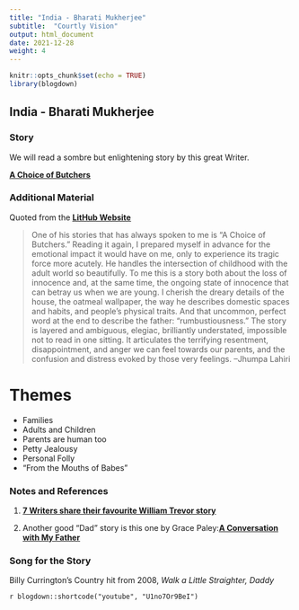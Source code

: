 ```yaml
---
title: "India - Bharati Mukherjee"
subtitle:  "Courtly Vision"
output: html_document
date: 2021-12-28
weight: 4
---
```


```r
knitr::opts_chunk$set(echo = TRUE)
library(blogdown)
```


## India - Bharati Mukherjee




### Story

We will read a sombre but enlightening story by this great Writer. 

<u>[**A Choice of Butchers**](/pdf/ISTW/A-Choice-of-Butchers.pdf)</u>

### Additional Material

Quoted from the <u>[**LitHub Website**](https://lithub.com/)</u>

> One of his stories that has always spoken to me is “A Choice of Butchers.” Reading it again, I prepared myself in advance for the emotional impact it would have on me, only to experience its tragic force more acutely. He handles the intersection of childhood with the adult world so beautifully. To me this is a story both about the loss of innocence and, at the same time, the ongoing state of innocence that can betray us when we are young.
I cherish the dreary details of the house, the oatmeal wallpaper, the way he describes domestic spaces and habits, and people’s physical traits. And that uncommon, perfect word at the end to describe the father: “rumbustiousness.” The story is layered and ambiguous, elegiac, brilliantly understated, impossible not to read in one sitting. It articulates the terrifying resentment, disappointment, and anger we can feel towards our parents, and the confusion and distress evoked by those very feelings.
–Jhumpa Lahiri

# Themes

- Families
- Adults and Children
- Parents are human too
- Petty Jealousy
- Personal Folly
- "From the Mouths of Babes"


### Notes and References

1. <u>[**7 Writers share their favourite William Trevor story**](https://lithub.com/7-writers-share-their-favorite-william-trevor-story/)</u>

2. Another good "Dad" story is this one by Grace Paley:<u>[**A Conversation with My Father**](/pdf/ISTW/AConversationWithMyFather-GracePaley.pdf)</u>


### Song for the Story

Billy Currington's Country hit from 2008, *Walk a Little Straighter, Daddy*

`r blogdown::shortcode("youtube", "U1no7Or9BeI")`
